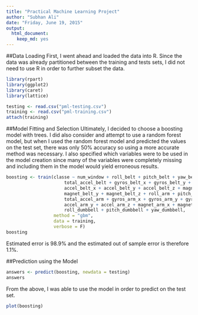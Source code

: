 ```yaml
---
title: "Practical Machine Learning Project"
author: "Subhan Ali"
date: "Friday, June 19, 2015"
output:
  html_document:
    keep_md: yes
---
```

##Data Loading
First, I went ahead and loaded the data into R. Since the data was already partitioned between the training and tests sets, I did not need to use R in order to further subset the data.

```r
library(rpart)
library(ggplot2)
library(caret)
library(lattice)

testing <- read.csv("pml-testing.csv")
training <- read.csv("pml-training.csv")
attach(training)
```

##Model Fitting and Selection
Ultimately, I decided to choose a boosting model with trees. I did also consider and attempt to use a random forest model, but when I used the random forest model and predicted the values on the test set, there was only 50% accuracy so using a more accurate method was necessary. I also specified which variables were to be used in the model creation since many of the variables were completely missing and including them in the model would yield erroneous results.
 
```r
boosting <- train(classe ~ num_window + roll_belt + pitch_belt + yaw_belt + 
                      total_accel_belt + gyros_belt_x + gyros_belt_y + gyros_belt_z + 
                      accel_belt_x + accel_belt_y + accel_belt_z + magnet_belt_x + 
                      magnet_belt_y + magnet_belt_z + roll_arm + pitch_arm + yaw_arm + 
                      total_accel_arm + gyros_arm_x + gyros_arm_y + gyros_arm_z + accel_arm_x + 
                      accel_arm_y + accel_arm_z + magnet_arm_x + magnet_arm_y + magnet_arm_z + 
                      roll_dumbbell + pitch_dumbbell + yaw_dumbbell, 
                  method = "gbm", 
                  data = training, 
                  verbose = F)
boosting
```

Estimated error is 98.9% and the estimated out of sample error is therefore 1.1%.

##Prediction using the Model
```r
answers <- predict(boosting, newdata = testing)
answers
```
From the above, I was able to use the model in order to predict on the test set. 

```r
plot(boosting)
```